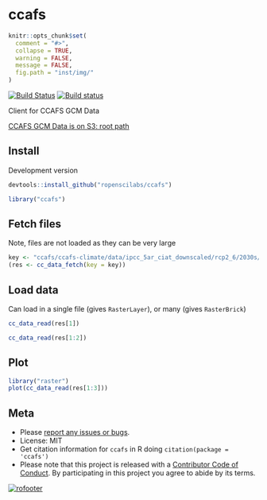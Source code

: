 ccafs
=====

```r
knitr::opts_chunk$set(
  comment = "#>",
  collapse = TRUE,
  warning = FALSE,
  message = FALSE,
  fig.path = "inst/img/"
)
```

[![Build Status](https://travis-ci.org/ropenscilabs/ccafs.svg?branch=master)](https://travis-ci.org/ropenscilabs/ccafs)
[![Build status](https://ci.appveyor.com/api/projects/status/rd3u4qqmlcloh5j7?svg=true)](https://ci.appveyor.com/project/sckott/ccafs)

Client for CCAFS GCM Data

[CCAFS GCM Data is on S3: root path](http://cgiardata.s3.amazonaws.com)

## Install

Development version

```r
devtools::install_github("ropenscilabs/ccafs")
```

```r
library("ccafs")
```

## Fetch files 

Note, files are not loaded as they can be very large

```r
key <- "ccafs/ccafs-climate/data/ipcc_5ar_ciat_downscaled/rcp2_6/2030s/bcc_csm1_1_m/10min/bcc_csm1_1_m_rcp2_6_2030s_prec_10min_r1i1p1_no_tile_asc.zip"
(res <- cc_data_fetch(key = key))
```

## Load data

Can load in a single file (gives `RasterLayer`), or many (gives `RasterBrick`)

```r
cc_data_read(res[1])
```

```r
cc_data_read(res[1:2])
```

## Plot

```r
library("raster")
plot(cc_data_read(res[1:3]))
```


## Meta

* Please [report any issues or bugs](https://github.com/ropenscilabs/ccafs/issues).
* License: MIT
* Get citation information for `ccafs` in R doing `citation(package = 'ccafs')`
* Please note that this project is released with a [Contributor Code of Conduct](CONDUCT.md). By participating in this project you agree to abide by its terms.

[![rofooter](http://ropensci.org/public_images/github_footer.png)](http://ropensci.org)
